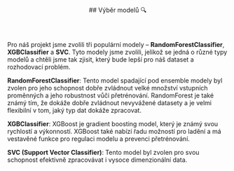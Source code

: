

<article id="vyberModelu">
  <header style={{marginBottom: "1rem"}}>
    ##  Výběr modelů 🔍
  </header>

Pro náš projekt jsme zvolili tři populární modely – **RandomForestClassifier**, **XGBClassifier** a **SVC**. Tyto modely jsme zvolili, jelikož se jedná o různé typy modelů a chtěli jsme tak zjisit, který bude lepší pro náš dataset a rozhodovací problém.

**RandomForestClassifier**: Tento model spadající pod ensemble modely byl zvolen pro jeho schopnost dobře zvládnout velké množství vstupních proměnných a jeho robustnost vůči přetrénování. RandomForest je také známý tím, že dokáže dobře zvládnout nevyvážené datasety a je velmi flexibilní v tom, jaký typ dat dokáže zpracovat.

**XGBClassifier**: XGBoost je gradient boosting model, který je známý svou rychlostí a výkonností. XGBoost také nabízí řadu možností pro ladění a má vestavěné funkce pro regulaci modelu a prevenci přetrénování.

**SVC (Support Vector Classifier)**: Tento model byl zvolen pro svou schopnost efektivně zpracovávat i vysoce dimenzionální data.
</article>
